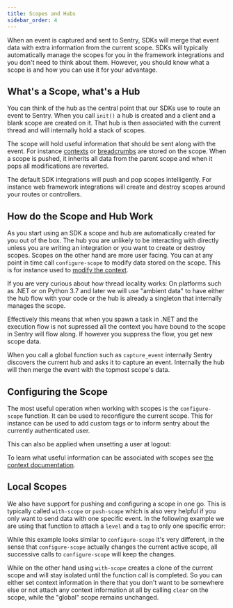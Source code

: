 ```yaml
---
title: Scopes and Hubs
sidebar_order: 4
---
```


When an event is captured and sent to Sentry, SDKs will merge that event data with extra
information from the current scope.  SDKs will typically automatically manage the scopes
for you in the framework integrations and you don't need to think about them.  However,
you should know what a scope is and how you can use it for your advantage.

## What's a Scope, what's a Hub

You can think of the hub as the central point that our SDKs use to route an
event to Sentry.  When you call `init()` a hub is created and a client and a
blank scope are created on it.  That hub is then associated with the current
thread and will internally hold a stack of scopes.

The scope will hold useful information that should be sent along with the
event.  For instance [contexts](/enriching-error-data/additional-data/) or
[breadcrumbs](/enriching-error-data/breadcrumbs/) are stored on
the scope.  When a scope is pushed, it inherits all data from the parent scope
and when it pops all modifications are reverted.

The default SDK integrations will push and pop scopes intelligently.  For
instance web framework integrations will create and destroy scopes around your
routes or controllers.

## How do the Scope and Hub Work

As you start using an SDK a scope and hub are automatically created for you out
of the box.  The hub you are unlikely to be interacting with directly unless you
are writing an integration or you want to create or destroy scopes.  Scopes on the
other hand are more user facing.  You can at any point in time call
`configure-scope` to modify data stored on the scope.  This is for instance
used to [modify the context](/enriching-error-data/additional-data/).

<Alert>
If you are very curious about how thread locality works: On platforms such as .NET 
or on Python 3.7 and later we will use "ambient data" to have either the hub flow 
with your code or the hub is already a singleton that internally manages the scope.

Effectively this means that when you spawn a task in .NET and the execution flow is
not supressed all the context you have bound to the scope in Sentry will flow along.
If however you suppress the flow, you get new scope data.
</Alert>

When you call a global function such as `capture_event` internally Sentry
discovers the current hub and asks it to capture an event.  Internally the hub will
then merge the event with the topmost scope's data.

## Configuring the Scope

The most useful operation when working with scopes is the `configure-scope` function.
It can be used to reconfigure the current scope.  This for instance can be used to
add custom tags or to inform sentry about the currently authenticated user.

<PlatformContent includePath="configure-scope" />

This can also be applied when unsetting a user at logout:

<PlatformContent includePath="unset-user" />

To learn what useful information can be associated with scopes see
[the context documentation](/enriching-error-data/additional-data/).

## Local Scopes

We also have support for pushing and configuring a scope in one go.  This is
typically called `with-scope` or `push-scope` which is also very helpful
if you only want to send data with one specific event.  In the following example we are using
that function to attach a `level` and a `tag` to only one specific error:

<PlatformContent includePath="with-scope" />

While this example looks similar to `configure-scope` it's very different, in the sense that
`configure-scope` actually changes the current active scope, all successive calls to `configure-scope`
will keep the changes.

While on the other hand using `with-scope` creates a clone of the current scope
and will stay isolated until the function call is completed.  So you can either
set context information in there that you don't want to be somewhere else or not
attach any context information at all by calling `clear` on the scope, while the
"global" scope remains unchanged.

